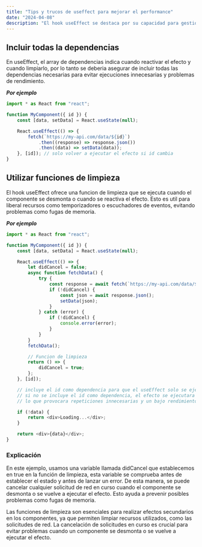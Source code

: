 ---
title: "Tips y trucos de useffect para mejorar el performance"
date: "2024-04-08"
description: "El hook useEffect se destaca por su capacidad para gestionar los efectos secundarios, como la obtencion de datos y la escucha de eventos y temporizadores. Sin embargo como cualquier otra herramienta poderosa, hay ciertas practicas y trampas que se denen evitar al usar useEffect, por lo tanto en este articulo mostraremos las mejores maneras de utilizar useEffect correctamente y evitar errores comunes que pueden provocar perdidas de memoria, bajo rendimiento y otros incovenientes."
---

## Incluir todas la dependencias

En useEffect, el array de dependencias indica cuando reactivar el efecto y cuando limpiarlo, por lo tanto se deberia asegurar de incluir todas las dependencias necesarias para evitar ejecuciones innecesarias y problemas de rendimiento.

**_Por ejemplo_**

```javascript
import * as React from "react";

function MyComponent({ id }) {
    const [data, setData] = React.useState(null);

    React.useEffect(() => {
        fetch(`https://my-api.com/data/${id}`)
            .then((response) => response.json())
            .then((data) => setData(data));
    }, [id]); // solo volver a ejecutar el efecto si id cambia
}
```

## Utilizar funciones de limpieza

El hook useEffect ofrece una funcion de limpieza que se ejecuta cuando el componente se desmonta o cuando se reactiva el efecto. Esto es util para liberal recursos como temporizadores o escuchadores de eventos, evitando problemas como fugas de memoria.

**_Por ejemplo_**

```javascript
import * as React from "react";

function MyComponent({ id }) {
    const [data, setData] = React.useState(null);

    React.useEffect(() => {
        let didCancel = false;
        async function fetchData() {
            try {
                const response = await fetch(`https://my-api.com/data/${id}`);
                if (!didCancel) {
                    const json = await response.json();
                    setData(json);
                }
            } catch (error) {
                if (!didCancel) {
                    console.error(error);
                }
            }
        }
        fetchData();

        // Funcion de limpieza
        return () => {
            didCancel = true;
        };
    }, [id]);

    // incluye el id como dependencia para que el useEffect solo se ejecute cuando el id cambie
    // si no se incluye el id como dependencia, el efecto se ejecutara en cada renderizacion
    // lo que provocara repeticiones innecesarias y un bajo rendimiento

    if (!data) {
        return <div>Loading...</div>;
    }

    return <div>{data}</div>;
}
```

### Explicación

En este ejemplo, usamos una variable llamada didCancel que establecemos en true en la función de limpieza, esta variable se comprueba antes de establecer el estado y antes de lanzar un error. De esta manera, se puede cancelar cualquier solicitud de red en curso cuando el componente se desmonta o se vuelve a ejecutar el efecto. Esto ayuda a prevenir posibles problemas como fugas de memoria.

Las funciones de limpieza son esenciales para realizar efectos secundarios en los componentes, ya que permiten limpiar recursos utilizados, como las solicitudes de red. La cancelación de solicitudes en curso es crucial para evitar problemas cuando un componente se desmonta o se vuelve a ejecutar el efecto.
